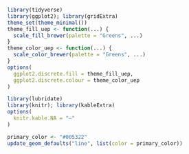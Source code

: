 ```r
library(tidyverse)
library(ggplot2); library(gridExtra)
theme_set(theme_minimal())
theme_fill_uep <- function(...) {
  scale_fill_brewer(palette = "Greens", ...)
}
theme_color_uep <- function(...) {
  scale_color_brewer(palette = "Greens", ...)
}
options(
  ggplot2.discrete.fill = theme_fill_uep,
  ggplot2.discrete.colour = theme_color_uep
)

library(lubridate)
library(knitr); library(kableExtra)
options(
  knitr.kable.NA = "–"
)

primary_color <- "#005322"
update_geom_defaults("line", list(color = primary_color))
```